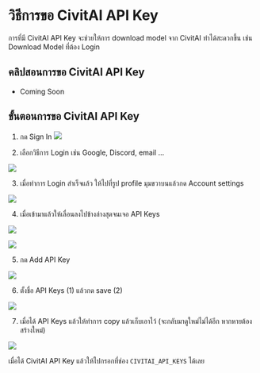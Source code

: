 # วิธีการขอ CivitAI API Key

การที่มี CivitAI API Key จะช่วยให้การ download model จาก CivitAI ทำได้สะดวกขึ้น เช่น Download Model ที่ต้อง Login

## คลิปสอนการขอ CivitAI API Key

- Coming Soon

## ขั้นตอนการขอ CivitAI API Key

1. กด Sign In
![](/civit_1_1.png)

2. เลือกวิธีการ Login เช่น Google, Discord, email ...

![](/civit_1_2.png)

3. เมื่อทำการ Login สำเร็จแล้ว ให้ไปที่รูป profile มุมขวาบนแล้วกด Account settings

![](/civit_1_3.png)

4. เมื่อเข้ามาแล้วให้เลื่อนลงไปข้างล่างสุดจนเจอ API Keys

![](/civit_1_4.png)

![](/civit_1_5.png)

5. กด Add API Key

![](/civit_1_6.png)

6. ตั้งชื่อ API Keys (1) แล้วกด save (2)

![](/civit_1_7.png)

7. เมื่อได้ API Keys แล้วให้ทำการ copy แล้วเก็บเอาไว้ (จะกลับมาดูใหม่ไม่ได้อีก หากหายต้องสร้างใหม่)

![](/civit_1_8.png)

เมื่อได้ CivitAI API Key แล้วให้ไปกรอกที่ช่อง `CIVITAI_API_KEYS` ได้เลย 